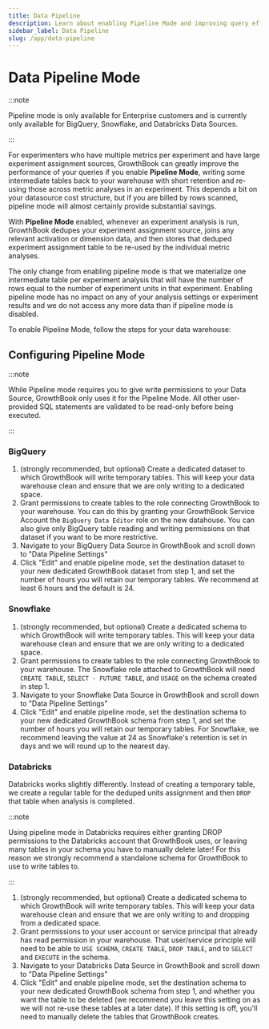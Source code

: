 ```yaml
---
title: Data Pipeline
description: Learn about enabling Pipeline Mode and improving query efficiency
sidebar_label: Data Pipeline
slug: /app/data-pipeline
---
```


# Data Pipeline Mode

:::note

Pipeline mode is only available for Enterprise customers and is currently only available for BigQuery, Snowflake, and Databricks Data Sources.

:::

For experimenters who have multiple metrics per experiment and have large experiment assignment sources, GrowthBook can greatly improve the performance of your queries if you enable **Pipeline Mode**, writing some intermediate tables back to your warehouse with short retention and re-using those across metric analyses in an experiment. This depends a bit on your datasource cost structure, but if you are billed by rows scanned, pipeline mode will almost certainly provide substantial savings.

With **Pipeline Mode** enabled, whenever an experiment analysis is run, GrowthBook dedupes your experiment assignment source, joins any relevant activation or dimension data, and then stores that deduped experiment assignment table to be re-used by the individual metric analyses.

The only change from enabling pipeline mode is that we materialize one intermediate table per experiment analysis that will have the number of rows equal to the number of experiment units in that experiment. Enabling pipeline mode has no impact on any of your analysis settings or experiment results and we do not access any more data than if pipeline mode is disabled.

To enable Pipeline Mode, follow the steps for your data warehouse:

## Configuring Pipeline Mode

:::note

While Pipeline mode requires you to give write permissions to your Data Source, GrowthBook only uses it for the Pipeline Mode. All other user-provided SQL statements are validated to be read-only before being executed.

:::

### BigQuery

1. (strongly recommended, but optional) Create a dedicated dataset to which GrowthBook will write temporary tables. This will keep your data warehouse clean and ensure that we are only writing to a dedicated space.
2. Grant permissions to create tables to the role connecting GrowthBook to your warehouse. You can do this by granting your GrowthBook Service Account the `BigQuery Data Editor` role on the new datahouse. You can also give only BigQuery table reading and writing permissions on that dataset if you want to be more restrictive.
3. Navigate to your BigQuery Data Source in GrowthBook and scroll down to "Data Pipeline Settings"
4. Click "Edit" and enable pipeline mode, set the destination dataset to your new dedicated GrowthBook dataset from step 1, and set the number of hours you will retain our temporary tables. We recommend at least 6 hours and the default is 24.

### Snowflake

1. (strongly recommended, but optional) Create a dedicated schema to which GrowthBook will write temporary tables. This will keep your data warehouse clean and ensure that we are only writing to a dedicated space.
2. Grant permissions to create tables to the role connecting GrowthBook to your warehouse. The Snowflake role attached to GrowthBook will need `CREATE TABLE`, `SELECT - FUTURE TABLE`, and `USAGE` on the schema created in step 1.
3. Navigate to your Snowflake Data Source in GrowthBook and scroll down to "Data Pipeline Settings"
4. Click "Edit" and enable pipeline mode, set the destination schema to your new dedicated GrowthBook schema from step 1, and set the number of hours you will retain our temporary tables. For Snowflake, we recommend leaving the value at 24 as Snowflake's retention is set in days and we will round up to the nearest day.

### Databricks

Databricks works slightly differently. Instead of creating a temporary table, we create a regular table for the deduped units assignment and then `DROP` that table when analysis is completed.

:::note

Using pipeline mode in Databricks requires either granting DROP permissions to the Databricks account that GrowthBook uses, or leaving many tables in your schema you have to manually delete later! For this reason we strongly recommend a standalone schema for GrowthBook to use to write tables to.

:::

1. (strongly recommended, but optional) Create a dedicated schema to which GrowthBook will write temporary tables. This will keep your data warehouse clean and ensure that we are only writing to and dropping from a dedicated space.
2. Grant permissions to your user account or service principal that already has read permission in your warehouse. That user/service principle will need to be able to `USE SCHEMA`, `CREATE TABLE`, `DROP TABLE`, and to `SELECT` and `EXECUTE` in the schema.
3. Navigate to your Databricks Data Source in GrowthBook and scroll down to "Data Pipeline Settings"
4. Click "Edit" and enable pipeline mode, set the destination schema to your new dedicated GrowthBook schema from step 1, and whether you want the table to be deleted (we recommend you leave this setting on as we will not re-use these tables at a later date). If this setting is off, you'll need to manually delete the tables that GrowthBook creates.
